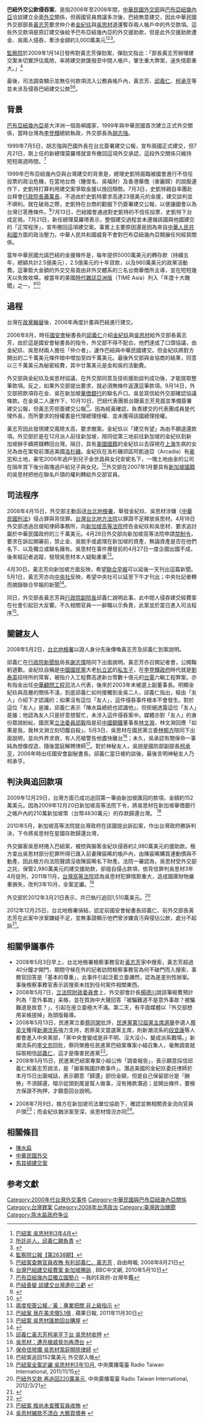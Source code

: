 {{noteTA
|G1 = TO
}}
{{NoteTA
  |G1=地名
  |G2=nationality
　|G3=Unit
}}

'''巴紐外交公款侵吞案'''，是指2006年至2008年間，[[中華民國外交部|中華民國外交部]]與[[巴布亞紐幾內亞|巴布亞紐幾內亞]]洽談建立全面[[外交|外交]]關係，但兩國官員商議多次後，巴紐無意建交，因此中華民國外交部部長[[黃志芳|黃志芳]]要求仲介者[[金紀玖|金紀玖]]與[[吳思材|吳思材]]退還暫存兩人帳戶中的外交款項。這些外交款項是原訂建交後給予巴布亞紐幾內亞的外交援助款，但是此外交援助款遭金、吳兩人侵吞，牽涉金額約3,000萬美元<ref>[http://www.taiwannews.com.tw/etn/news_content.php?id=1583094 巴紐案 吳思材判3年4月]</ref><ref>[http://www.libertytimes.com.tw/2008/new/may/2/today-p4.htm 所託非人，邱義仁願負責] {{webarchive|url=https://web.archive.org/web/20080505233117/http://www.libertytimes.com.tw/2008/new/may/2/today-p4.htm |date=2008-05-05 }}</ref><ref>{{Cite web |url=http://www.coolloud.org.tw/node/20448 |title=十億金援醜聞　邱義仁：我要負起最大責任 |accessdate=2011-08-30 |archive-date=2015-04-02 |archive-url=https://web.archive.org/web/20150402195125/http://www.coolloud.org.tw/node/20448 |dead-url=no }}</ref>。

[[監察院|監察院]]於2009年1月14日發佈對黃志芳彈劾案，彈劾文指出：「部長黃志芳辦理建交案未切實評估風險，率將建交款匯撥至中間人帳戶，肇生重大弊案，違失情節重大。」<ref>[https://www.google.com/url?q=http://www.cy.gov.tw/AP_HOME/Op_Upload/eDoc/%25E5%2585%25AC%25E5%25A0%25B1/98/0980000082638.doc&sa=U&ved=0ahUKEwjEv8G3yuLRAhVDSiYKHVTkB3YQFggVMAc&client=internal-uds-cse&usg=AFQjCNHtQuOAu2LhOFLxt16sIAm2HJiqFQ 監察院公報【第2638期】]</ref>

最後，司法調查顯示並無任何款項流入公務員帳戶內，黃志芳、[[邱義仁|邱義仁]]、[[柯承亨|柯承亨]]等並未涉及侵吞巴紐建交公款<ref>[http://www.libertytimes.com.tw/2008/new/aug/21/today-p5.htm 巴紐案查無官員收賄 有利邱義仁、黃志芳] {{webarchive|url=https://web.archive.org/web/20080912035746/http://www.libertytimes.com.tw/2008/new/aug/21/today-p5.htm |date=2008-09-12 }}, 自由時報, 2008年8月21日</ref><ref>[http://www.bbc.co.uk/zhongwen/trad/world/2010/05/100510_taiwan_courtruling.shtml 台灣巴紐建交經費案 新加坡勝訴] {{Wayback|url=http://www.bbc.co.uk/zhongwen/trad/world/2010/05/100510_taiwan_courtruling.shtml |date=20100514200140 }}, BBC中文網, 2010年5月10日</ref>。

==背景==
[[巴布亞紐幾內亞|巴布亞紐幾內亞]]是大洋洲一個島嶼國家，1999年與中華民國首次建立正式外交關係，當時台灣為[[李登輝|李登輝]]總統執政，外交部長為[[胡志強_(1948年)|胡志強]]。

1999年7月5日，胡志強與巴國外長在台北簽署建交公報，宣布兩國正式建交，但7月21日，剛上任的新總理莫羅塔就宣布撤回這項外交承認，這段外交關係只維持短短兩週時間。<ref>[http://www5.www.gov.tw/todaytw/2005/world/ch02/3-2-2-9.html 巴布亞紐幾內亞獨立國簡介] {{Wayback|url=http://www5.www.gov.tw/todaytw/2005/world/ch02/3-2-2-9.html |date=20080415205757 }}－我的E政府-台灣年鑑</ref>

1999年巴布亞紐幾內亞與台灣建交的背景是，總理史凱特面臨被國會進行不信任投票的政治危機，在當地台商（鍾俊名、吳福財）及香港華僑（麥麗嫦）的說服運作下，史凱特打算利用建交案爭取金援以挽回頹勢。7月3日，史凱特親自率團赴台拜會[[行政院長|行政院長]][[蕭萬長|蕭萬長]]，不過由於史凱特要求高達23億美元的金援，建交談判並不順利。就在破局之際，史凱特在台商的勸服下仍簽署建交公報，以便讓國會以為台灣已答應條件。<ref>[http://www.epochtimes.com.au/b5/8/5/2/n2102446.htm 巴紐善變 談建交台灣連吃三虧] {{webarchive|url=https://web.archive.org/web/20111126120836/http://www.epochtimes.com.au/b5/8/5/2/n2102446.htm |date=2011-11-26 }}</ref>7月13日，巴紐國會通過對史凱特的不信任投票，史凱特下台成定局。7月21日，新任總理莫羅塔表示，整個建交過程並未遵循該國與他國建交的「正常程序」，宣布撤回這項建交案。事實上主要原因還是因為來自[[中華人民共和國|中華人民共和國]]方面的政治壓力。中華人民共和國威脅不會對巴布亞紐幾內亞開展任何經貿關係。

當年中華民國允諾巴紐的金援條件是，每年提供5000萬美元的轉存款（持續五年，總額共計2.5億美元），2.5億美元的十年貸款，以及960萬美元的政黨活動費。這筆鉅大金額的外交交易竟由非外交體系的三名台商華僑所主導，並在短短幾天以失敗收場，被當年的美國[[時代雜誌|時代雜誌亞洲版]]（TIME Asia）列入「年度十大醜聞」之一。<ref>{{cite journal |year= 1999 |title=The Best Scandals of 1999 |url=|journal= Time Asia |volume = 154 |issue= 24 |accessdate = 2011-04-15}}</ref><ref>{{cite web |date=1999-12-17 |title=《时代》杂志选出今年国际10大丑闻 |publisher=侨报 |url=http://news.sina.com.cn/world/1999-12-17/42977.html |accessdate=2011-04-15 |archive-date=2019-05-02 |archive-url=https://web.archive.org/web/20190502051425/http://news.sina.com.cn/world/1999-12-17/42977.html |dead-url=no }}</ref>

==過程==
台灣在[[政黨輪替|政黨輪替]]後，2006年再度計畫與巴紐進行建交。

2006年8月，時任[[國家安全會議_(中華民國)|國安會]]秘書長的[[邱義仁|邱義仁]]介紹[[金紀玖|金紀玖]]與[[吳思材|吳思材]]給外交部長黃志芳，由於這是國安會秘書長的指令，外交部不得不配合。他們達成了口頭協議，由金紀玖、吳思材兩人擔任「仲介者」，運作巴紐與中華民國建交。但金紀玖將對方開出的二千萬美元條件暗中增加至四千萬美元。最後外交部與金協商的結果，同意以三千萬美元為秘密經費，其中廿萬美元是金和吳的活動費。

外交部與金紀玖及吳思材協議，在外交部同意及技術援助談判成功後，才能提取整筆款項。反之，如果外交部提出要求，就必須無條件返還這筆款項。9月14日，外交部把款項存在金、吳在新加坡[[華僑銀行|華僑銀行]]的聯名戶口。吳並寫信給外交部確認協議條款。在金吳二人運作下，10月10日，巴紐代表團抵台跟黃志芳見面並準備簽署建交公報，但黃志芳拒簽建交公報<ref>[http://www.libertytimes.com.tw/2008/new/may/4/today-fo7-2.htm 兩度拒簽公報／黃︰專業把關 非上級指示] {{webarchive|url=https://web.archive.org/web/20080609052004/http://www.libertytimes.com.tw/2008/new/may/4/today-fo7-2.htm |date=2008-06-09 }}</ref>。因為經黃確認，負責建交的代表團成員是代理外長，而所要求的授權書是代理總理授權、並未獲得該國總理授權。

黃志芳因此發現建交風險太高，要求撤案。金紀玖以「建交有望」為由不願退還款項。外交部於是在12月派人前往新加坡，陪同從第三地前往新加坡的金紀玖到新加坡辦手續將錢轉回台灣。隔日，具有[[美國國籍|美國國籍]]的金紀玖以去探視在[[上海|上海]]生病的女兒為由在案發前潛逃美國[[洛杉磯|洛杉磯]]。金紀玖在洛杉磯郊區阿凱迪亞（Arcadia）有[[豪宅|豪宅]]和土地，豪宅2006年過戶到兒子金世昌與女兒安妮名下，一塊土地由金的公司在隔年買下後分兩塊過戶給兒子與女兒。<ref>[http://www.appledaily.com.tw/appledaily/article/headline/20111130/33852481 巴紐案 我在美求償5.1億] {{Wayback|url=http://www.appledaily.com.tw/appledaily/article/headline/20111130/33852481 |date=20160308115440 }}, 蘋果日報, 2011年11月30日</ref>外交部在2007年1月要具有[[新加坡國籍|新加坡國籍]]的吳思材把他在聯名戶頭的權利轉給外交部官員。

==司法程序==
2008年4月15日，外交部主動函送[[台北地檢署|台北地檢署]]，舉發金紀玖、吳思材涉嫌《[[中華民國刑法|中華民國刑法]]》侵占罪與背信罪。[[台灣台北地方法院|台灣台北地方法院]]以罪證不足釋放吳思材。4月18日外交部透過呂俊昭律師事務所，向[[新加坡高等法院|新加坡高等法院]]控告金紀玖和吳思材，要求追討屬於中華民國政府的三千萬美元。4月28日外交部向新加坡高等法院申請[[禁制令|禁制令]]，要求在訴訟開審前，禁止金、吳脫手或處理在新加坡的資產，無論資產是否在他們名下、以及獨立或聯名擁有。吳思材在事件爆發前的4月27日一度企圖出國不成，後來經記者追蹤，發現吳思材本人疑點重重<ref>[http://www.libertytimes.com.tw/2008/new/jun/11/today-p4.htm 巴紐案 吳思材匯款回台購屋] {{webarchive|url=https://web.archive.org/web/20080614005941/http://www.libertytimes.com.tw/2008/new/jun/11/today-p4.htm |date=2008-06-14 }}</ref>。

4月30日，黃志芳向新加坡方面反映，希望[[聯合早報|聯合早報]]可以延後一天刊出這篇新聞。5月1日，黃志芳亦向[[中央社|中央社]]反映，希望中央社可以延至下午才刊出；中央社記者轉而摘錄聯合早報的新聞<ref>{{cite web|title=向本地高庭申請資產禁制令獲准 台灣政府向兩男子追討四千萬元 |url=http://www.zaobao.com/special/china/taiwan/pages11/taiwan080501a.shtm |publisher=[[聯合早報|聯合早報]] |archiveurl=https://web.archive.org/web/20080501164418/http://www.zaobao.com/special/china/taiwan/pages11/taiwan080501a.shtml |archivedate=2008-05-01}}</ref>。

同日，外交部長黃志芳與[[行政院副院長|行政院副院長]]邱義仁說明此事。此中間人侵吞建交經費案在社會引起巨大反響。不久相關官員一一辭職以示負責，此案並於當日進入司法程序<ref>[http://www.libertytimes.com.tw/2008/new/may/7/today-t1.htm 邱義仁黃志芳柯承亨下台 吳思材收押] {{webarchive|url=https://web.archive.org/web/20080611083512/http://www.libertytimes.com.tw/2008/new/may/7/today-t1.htm |date=2008-06-11 }}</ref>。

==關鍵友人==
2008年5月2日，[[台北地檢署|台北地檢署]]以證人身分先後傳喚黃志芳及邱義仁到案說明。

邱義仁在[[行政院新聞局|行政院新聞局]]局長[[謝志偉_(台湾)|謝志偉]]陪同下出面說明。黃志芳亦召開記者會，公開鞠躬道歉。金紀玖自稱是[[中國國民黨|中國國民黨]]大老[[杭立武|杭立武]]的[[私生子|私生子]]，在[[李登輝政府|李登輝政府]]時代就是[[劉泰英|劉泰英]]招待所的常客，被指介入工程費高達新台幣數十億元的[[台電|台電]]六輸工程弊案。亦有指金出任[[中華顧問工程司|中華顧問工程司]]法人代表，後來於2003年末被選上副董事長。明顯金紀玖與高層的關係不淺，到底邱義仁如何接觸到金吳二人，邱義仁指出，經由「友人」介紹下才認識的；如果沒有這位「友人」，這件侵吞事件根本不會發生。對於這位「友人」是誰，邱義仁表示「陳水扁總統也認識他」，但拒絕透露這位「友人」是誰；他認為友人只是好意想幫忙，未涉入這件侵吞案中。媒體亦對「友人」的身份眾說紛紜，國民黨[[立法委員|立法委員]][[邱毅|邱毅]]指是前[[中國鋼鐵|中國鋼鐵]]董事長[[林文淵|林文淵]]，林文淵回應「如果是我，我林文淵立刻切腹自殺」。5月3日，吳思材在國民黨立委[[林郁方|林郁方]]陪同下出面說明，並向外界求救，有人亮槍警告他盡快離台<ref>[http://www.libertytimes.com.tw/2008/new/may/4/today-fo2.htm 吳思材：遭亮槍威脅勿再滯台] {{webarchive|url=https://web.archive.org/web/20080609051949/http://www.libertytimes.com.tw/2008/new/may/4/today-fo2.htm |date=2008-06-09 }}</ref>；未久，吳承認有關保命一事純為想像捏造，隨後當庭解聘律師<ref>[http://www.libertytimes.com.tw/2008/new/may/9/today-p1.htm 保命信唬爛 吳思材當庭開除律師] {{webarchive|url=https://web.archive.org/web/20080612110112/http://www.libertytimes.com.tw/2008/new/may/9/today-p1.htm |date=2008-06-12 }}</ref>。對於神秘友人，吳說是國防部副部長[[柯承亨|柯承亨]]，2006年時出任國安會副秘書長。邱義仁當日被約談後，最後言明神秘友人乃柯承亨。

==判決與追回款項==
2009年12月29日，台灣方面已成功追回第一筆由新加坡匯回的款項，金額約152萬美元。因為2009年12月20日新加坡高等法院下令，將吳思材在新加坡華僑銀行之帳戶內的210萬新加坡幣（台幣4830萬元）的存款歸還台灣。 <ref>巴紐案追回152萬美元 外交部入帳</ref>

2010年5月，新加坡高等法院就台灣政府在該國提出訴訟案，作出台灣政府勝訴判決，下令將吳思材在星國存款歸還台灣，

外交掮客吳思材捲入巴紐案，被控與掮客金紀玖侵吞約2,980萬美元的援助款。檢方查出吳思材部分犯罪所得已匯入前妻陳宸晞的帳戶內，由陳宸晞購買連動債與不動產，因此檢方向法院聲請沒收陳宸晞名下財產。法院一審認為，吳思材受外交部之託，保管2,980萬美元的建交援助款，卻擅自侵占款項，依背信罪判吳思材3年4月徒刑，2011年11月，[[台灣高等法院|台灣高等法院]]認為吳思材犯罪情節重大，造成國庫財物嚴重損失，改判3年10月，全案定讞。<ref>[http://news.rti.org.tw/index_newsContent.aspx?nid=327669 巴紐案全案定讞 吳思材判3年10月]{{dead link|date=2017年12月 |bot=InternetArchiveBot |fix-attempted=yes }}, 中央廣播電臺 Radio Taiwan International, 2011/11/15</ref>

外交部於2012年3月21日表示，共已執行追回1,510萬美元。<ref>[http://news.rti.org.tw/index_newsContent.aspx?nid=346728 巴紐外交款 再追回220萬美元]{{dead link|date=2017年12月 |bot=InternetArchiveBot |fix-attempted=yes }}, 中央廣播電臺 Radio Taiwan International, 2012/3/21</ref>

2012年12月25日，台北地檢署偵結，認定前國安會秘書長邱義仁、前外交部長黃志芳在此案中涉案嫌疑不足，並無事證顯示他們曾涉嫌貪污與侵佔公款，處分不起訴<ref>{{Cite web |url=http://udn.com/NEWS/SOCIETY/SOC6/7589580.shtml |author=王聖藜 |language=zh-tw |4= |title=巴紐案 邱義仁、黃志芳不起訴 |publisher=聯合報 |7= |date=2012-12-25 |accessdate=2012-12-25 |archive-date=2012-12-30 |archive-url=https://web.archive.org/web/20121230215643/http://udn.com/NEWS/SOCIETY/SOC6/7589580.shtml |dead-url=no }}</ref>。

==相關爭議事件==
*2008年5月3日早上，台北地檢署檢察事務官赴[[黃志芳|黃志芳]]家中搜索，黃志芳超過40分鐘才開門，期間守候在外的記者訪問檢察事務官為何不破門而入搜索，事務官回答是「基本的尊重」，此事件引起泛藍立委譁然，認為是差別性辦案。事後檢察事務官表示該搜索未找到任何案件相關東西。
*2008年5月7日，[[立法院財政委員會|立法院財政委員會]]上，外交部會計長[[楊德川|楊德川]]說該筆經費預計列為「意外事故」呆帳，並在質詢中大聲回答「被騙難道不是意外事故？被騙難道是故意？」，引起在座立委極大不滿。第二天，有平面媒體以「外交部想用呆帳搓掉」為頭版報導。
*2008年5月13日，民進黨立委[[蔡同榮|蔡同榮]]批評，[[2008年民主進步黨主席選舉|民進黨第12屆黨主席選舉]]參選人[[蔡英文|蔡英文]]獲得[[新潮流系|新潮流系]]強力支持，若蔡英文當選黨主席，則新潮流系的[[段宜康|段宜康]]等人都會進入中央黨部，「黨中央會變成是非不明、沒大沒小，變成派系戰場。」新潮流系的[[李文忠_(台灣)|李文忠]]回批，蔡同榮擔任民進黨巴紐案專案小組召集人，毫無調查就採取相信[[邱義仁|邱義仁]]，這才是傷害民進黨<ref>{{cite news|language = zh-tw|author = 吳家翔、王家俊|coauthors = |url = http://tw.nextmedia.com/applenews/article/art_id/30549693/IssueID/20080514|title = 二老聯盟 蔡英文隔空駁火|work = |publisher = 蘋果日報|pages = |date = 2008-05-14|accessdate = 2011-12-31}}{{Dead link|date=2019年12月 |bot=InternetArchiveBot |fix-attempted=yes }}</ref>。
*2008年5月15日，民進黨巴紐案專案小組公佈「調查報告」，表示願意採信邱義仁和黃志芳說法，是「掮客叛國詐欺事件」。潛逃美國的金紀玖委託律師於本月15日出面喊話，表示願意「歸還」部份金額，但是自己保留部分是「酬勞」不須歸還，暗示從頭到尾是幫人做事，沒有捲款潛逃；並開出條件，要檢方保證不拘押，才願意回台說明。

*2008年7月9日，檢方在新加坡司法單位協助下，確認並無相關資金流向官員戶頭<ref>[http://www.libertytimes.com.tw/2008/new/jul/10/today-p6.htm 巴紐案 檢尚未查獲官員收賄] {{webarchive|url=https://web.archive.org/web/20080713055201/http://libertytimes.com.tw/2008/new/jul/10/today-p6.htm |date=2008-07-13 }}</ref>；而金紀玖猶涉案至深，吳思材情況亦同<ref>[http://www.libertytimes.com.tw/2008/new/jul/10/today-p6-2.htm 吳思材贓款不漂白 大膽買債券] {{webarchive|url=https://web.archive.org/web/20080713055156/http://www.libertytimes.com.tw/2008/new/jul/10/today-p6-2.htm |date=2008-07-13 }}</ref>。

==相關條目==
* [[陳水扁|陳水扁]]
* [[中華民國外交|中華民國外交]]
* [[馬其頓建交案|馬其頓建交案]]

==参考文獻==
{{Reflist|2}}

{{中華民國與巴布亞紐幾內亞關係}}
{{陳水扁政府時期中華民國外交}}

[[Category:2000年代台灣外交事件|Category:2000年代台灣外交事件]]
[[Category:中華民國與巴布亞紐幾內亞關係|Category:中華民國與巴布亞紐幾內亞關係]]
[[Category:台灣罪案|Category:台灣罪案]]
[[Category:2008年台湾政治|Category:2008年台湾政治]]
[[Category:臺灣政治醜聞|Category:臺灣政治醜聞]]
[[Category:陈水扁政府争议|Category:陈水扁政府争议]]